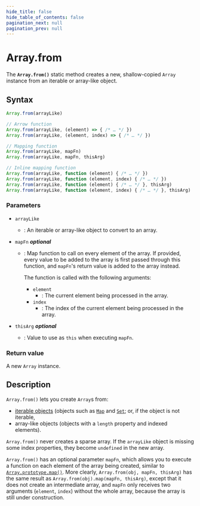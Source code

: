 ```yaml
---
hide_title: false
hide_table_of_contents: false
pagination_next: null
pagination_prev: null
---
```

# Array.from

The **`Array.from()`** static method creates a new, shallow-copied `Array` instance from an iterable or array-like object.

## Syntax

```js
Array.from(arrayLike)

// Arrow function
Array.from(arrayLike, (element) => { /* … */ })
Array.from(arrayLike, (element, index) => { /* … */ })

// Mapping function
Array.from(arrayLike, mapFn)
Array.from(arrayLike, mapFn, thisArg)

// Inline mapping function
Array.from(arrayLike, function (element) { /* … */ })
Array.from(arrayLike, function (element, index) { /* … */ })
Array.from(arrayLike, function (element) { /* … */ }, thisArg)
Array.from(arrayLike, function (element, index) { /* … */ }, thisArg)
```

### Parameters

- `arrayLike`
  - : An iterable or array-like object to convert to an array.
- `mapFn` _**optional**_

  - : Map function to call on every element of the array. If provided, every value to be added to the array is first passed through this function, and `mapFn`'s return value is added to the array instead.

    The function is called with the following arguments:

    - `element`
      - : The current element being processed in the array.
    - `index`
      - : The index of the current element being processed in the array.

- `thisArg` _**optional**_
  - : Value to use as `this` when executing `mapFn`.

### Return value

A new `Array` instance.

## Description

`Array.from()` lets you create `Array`s from:

- [iterable objects](https://developer.mozilla.org/docs/Web/JavaScript/Reference/Iteration_protocols) (objects such as [`Map`](../Map/Map.md) and [`Set`](../Set/Set.md); or, if the object is not iterable,
- array-like objects (objects with a `length` property and indexed elements).

`Array.from()` never creates a sparse array. If the `arrayLike` object is missing some index properties, they become `undefined` in the new array.

`Array.from()` has an optional parameter `mapFn`, which allows you to execute a function on each element of the array being created, similar to [`Array.prototype.map()`](./prototype/map.md). More clearly, `Array.from(obj, mapFn, thisArg)` has the same result as `Array.from(obj).map(mapFn, thisArg)`, except that it does not create an intermediate array, and `mapFn` only receives two arguments (`element`, `index`) without the whole array, because the array is still under construction.
